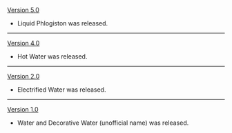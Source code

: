 {{Change History/Header}}
[[Version 5.0]]
* Liquid Phlogiston was released.
----
[[Version 4.0]]
* Hot Water was released.
----
[[Version 2.0]]
* Electrified Water was released.
----
[[Version 1.0]]
* Water and Decorative Water (unofficial name) was released.